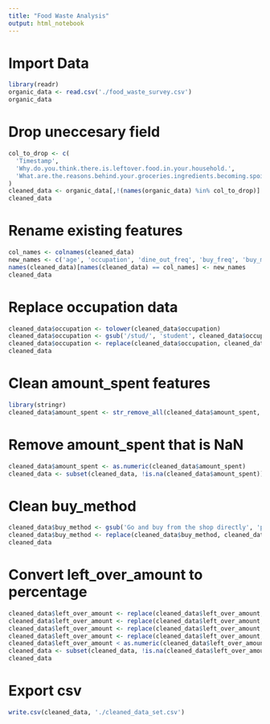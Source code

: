 ```yaml
---
title: "Food Waste Analysis"
output: html_notebook
---
```



# Import Data
```r
library(readr)
organic_data <- read.csv('./food_waste_survey.csv')
organic_data
```
# Drop uneccesary field
```r
col_to_drop <- c(
  'Timestamp', 
  'Why.do.you.think.there.is.leftover.food.in.your.household.',
  'What.are.the.reasons.behind.your.groceries.ingredients.becoming.spoiled.or.expired.'
)
cleaned_data <- organic_data[,!(names(organic_data) %in% col_to_drop)]
cleaned_data
```

# Rename existing features
```r
col_names <- colnames(cleaned_data)
new_names <- c('age', 'occupation', 'dine_out_freq', 'buy_freq', 'buy_method', 'amount_spent', 'left_over_amount')
names(cleaned_data)[names(cleaned_data) == col_names] <- new_names
cleaned_data
```
# Replace occupation data
```r
cleaned_data$occupation <- tolower(cleaned_data$occupation)
cleaned_data$occupation <- gsub('/stud/', 'student', cleaned_data$occupation)
cleaned_data$occupation <- replace(cleaned_data$occupation, cleaned_data$occupation != 'student', 'employee')
cleaned_data
```

# Clean amount_spent features
```r
library(stringr)
cleaned_data$amount_spent <- str_remove_all(cleaned_data$amount_spent, '[$]')
```

# Remove amount_spent that is NaN
```r
cleaned_data$amount_spent <- as.numeric(cleaned_data$amount_spent)
cleaned_data <- subset(cleaned_data, !is.na(cleaned_data$amount_spent))
```

# Clean buy_method
```r
cleaned_data$buy_method <- gsub('Go and buy from the shop directly', 'physical shop', cleaned_data$buy_method)
cleaned_data$buy_method <- replace(cleaned_data$buy_method, cleaned_data$buy_method != 'physical shop', 'online')
cleaned_data
```
# Convert left_over_amount to percentage
```r
cleaned_data$left_over_amount <- replace(cleaned_data$left_over_amount, cleaned_data$left_over_amount == '1/4 of the food cooked', '25')
cleaned_data$left_over_amount <- replace(cleaned_data$left_over_amount, cleaned_data$left_over_amount == '1/2 of the food cooked', '50')
cleaned_data$left_over_amount <- replace(cleaned_data$left_over_amount, cleaned_data$left_over_amount == '1/3 of the food cooked', '33.33')
cleaned_data$left_over_amount <- replace(cleaned_data$left_over_amount, cleaned_data$left_over_amount == 'Never have food leftover', 0)
cleaned_data$left_over_amount < as.numeric(cleaned_data$left_over_amount)
cleaned_data <- subset(cleaned_data, !is.na(cleaned_data$left_over_amount))
cleaned_data
```
# Export csv
```r
write.csv(cleaned_data, './cleaned_data_set.csv')
```


